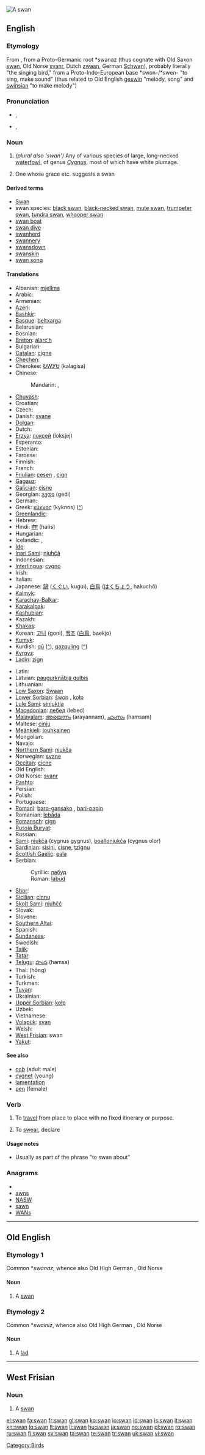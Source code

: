 [[Image:Schwan1 db.jpg|thumb|A swan]]
{{also|Swan}}
==English==

===Etymology===
From {{etyl|ang}} {{term|swan|lang=ang}}, from a Proto-Germanic root *swanaz (thus cognate with Old Saxon [[Old Saxon|swan]], Old Norse [[svanr]], Dutch [[zwaan]], German [[Schwan]]), probably literally "the singing bird," from a Proto-Indo-European base *swon-/*swen- "to sing, make sound" (thus related to Old English [[geswin]] "melody, song" and [[swinsian]] "to make melody")

===Pronunciation===
{{wikipedia}}
* {{a|UK}} {{IPA|[ˈswɒn]}}, {{SAMPA|["swQn]}}
*: {{rhymes|ɒn}}
* {{a|US}} {{IPA|[ˈswɑn]}}, {{SAMPA|["swAn]}}
*: {{audio|en-us-swan.ogg|Audio (US)}}
*: {{rhymes|ɑn}}

===Noun===
{{en-noun}}

# ''(plural also 'swan')'' Any of various species of large, long-necked [[waterfowl]], of genus ''[[Cygnus]]'', most of which have white plumage.
# {{figurative}} One whose grace etc. suggests a swan

====Derived terms====
* [[Swan]]
* swan species: [[black swan]], [[black-necked swan]], [[mute swan]], [[trumpeter swan]], [[tundra swan]], [[whooper swan]]
* [[swan boat]]
* [[swan dive]]
* [[swanherd]]
* [[swannery]]
* [[swansdown]]
* [[swanskin]]
* [[swan song]]

====Translations====
{{trans-top|swan}}
* Albanian: [[mjellma]] {{g|Albanian}}
* Arabic: {{Arab|[[إوز عراقي]]}} {{IPAchar|(’iwazz ʕirāqiy)}} {{m}}
* Armenian: {{t-|hy|կարապ|tr=karap}}
* [[Azeri]]: {{t|az|qu}}
* [[Bashkir]]: {{t|ba|аҡҡош|tr=aqqoş|sc=Cyrl}}
* [[Basque]]: [[beltxarga]]
* Belarusian: {{t-|be|лебедзь|f|xs=Belarusian}}
* Bosnian: {{t-|bs|labud|m}}
* [[Breton]]: [[alarc’h]] {{m}}
* Bulgarian: {{t+|bg|лебед|m|tr=lebed}}
* [[Catalan]]: [[cigne]] {{m}}
* [[Chechen]]: {{tø|ce|гӀypгӀaз|tr=ġurġaz|sc=Cyrl}}
* Cherokee: [[ᎧᎳᎩᏌ]] (kalagisa)
* Chinese:
*: Mandarin: {{t-|cmn|鵠|sc=Hani}}, {{t-|cmn|鹄|tr=hú|sc=Hani}}
* [[Chuvash]]: {{tø|cv|акӑш|tr=akăş|sc=Cyrl}}
* Croatian: {{t-|hr|labud|m}}
* Czech: {{t+|cs|labuť|f}}
* Danish: [[svane]] {{c}}
* [[Dolgan]]: {{tø|dlg|куба|tr=kuba|sc=Cyrl}}
* Dutch: {{t+|nl|zwaan|f}}
* [[Erzya]]: [[локсей]] (loksjej)
* Esperanto: {{t-|eo|cigno|xs=Esperanto}}
* Estonian: {{t-|es|luik}}
* Faroese: {{t-|fo|svanur|m|xs=Faroese}}
* Finnish: {{t+|fi|joutsen}}
* French: {{t+|fr|cygne|m}}
* [[Friulian]]: [[cesen]] {{m}}, [[cign]] {{m}}
* [[Gagauz]]: {{tø|gag|kuu}}
* [[Galician]]: [[cisne]] {{m}}
* Georgian: [[გედი]] (gedi)
* German: {{t+|de|Schwan|m}}
* Greek: [[κύκνος]] (kyknos) ([[:el:κύκνος|^]]) {{m}}
* [[Greenlandic]]: {{t-|kl|qussuk|xs=Greenlandic}}
* Hebrew: {{t+|he|ברבור|m|tr=barbur}}
* Hindi: [[हंस]] (haṅs) {{m}}
* Hungarian: {{t+|hu|hattyú}}
* Icelandic: {{t+|is|álft|f}}, {{t+|is|svanur|m}}
* [[Ido]]: {{t|io|cigno}}
* [[Inari Sami]]: [[njuhčâ]]
* Indonesian: {{t+|id|angsa|xs=Indonesian}}
* [[Interlingua]]: [[cygno]]
* Irish: {{t+|ga|eala|f|xs=Irish}}
* Italian: {{t+|it|cigno|m}}
* Japanese: [[鵠]] ([[くぐい]], kugui), [[白鳥]] ([[はくちょう]], hakuchō)
* [[Kalmyk]]: {{tø|xal|хун|tr=hun|sc=Cyrl}}
* [[Karachay-Balkar]]: {{tø|krc|къанкъаз|tr=qanqaz|sc=Cyrl}}
* [[Karakalpak]]: {{tø|kaa|quw}}
* [[Kashubian]]: {{t|csb|kôłp|m}}
* Kazakh: {{t|kk|аққу|tr=aqqw|sc=Cyrl}}
* [[Khakas]]: {{tø|kjh|хуу|tr=xuu|sc=Cyrl}}
* Korean: [[고니]] (goni), [[백조]] ([[白鳥]], baekjo)
* [[Kumyk]]: {{tø|kum|къув|tr=quw|sc=Cyrl}}
* Kurdish: [[qû]] ([[:ku:qû|^]]), [[qazquling]] ([[:ku:qazquling|^]])
* [[Kyrgyz]]: {{t|ky|ак куу|tr=aq quu|sc=Cyrl}}
* [[Ladin]]: [[zign]] {{m}}
{{trans-mid}}
* Latin: {{t-|la|cygnus|m}}
* Latvian: [[paugurknābja gulbis]] {{g|Latvian}}
* Lithuanian: {{t+|lt|gulbė|f|xs=Lithuanian}}
* [[Low Saxon]]: [[Swaan]] {{m}}
* [[Lower Sorbian]]: [[šwon]] {{m}}, [[kołp]] {{m}}
* [[Lule Sami]]: [[sjnjuktja]]
* [[Macedonian]]: [[лебед]] (lebed) {{m}}
* [[Malayalam]]: [[അരയന്നം]] (arayannam), [[ഹംസം]] (hamsam)
* Maltese: [[ċinju]] {{m}}
* [[Meänkieli]]: [[jouhkainen]]
* Mongolian: {{t|mn|хун|tr=hun|sc=Cyrl}}
* Navajo: {{tø|nv|dééłgai}}
* [[Northern Sami]]: [[njukča]]
* Norwegian: [[svane]] {{m}}
* [[Occitan]]: [[cicne]] {{m}}
* Old English: {{t-|ang|swan|m|xs=Old English}}
* Old Norse: [[svanr]] {{m}}
* [[Pashto]]: {{t-|ps|هېلۍ|f|tr=heləi|sc=ps-Arab|xs=Pashto}}
* Persian: {{t|fa|قو|tr=qu|sc=fa-Arab}}
* Polish: {{t+|pl|łabędź|m}}
* Portuguese: {{t+|pt|cisne|m}}
* [[Romani]]: [[baro-gansako]] {{m}}, [[bari-papin]] {{f}}
* Romanian: [[lebăda]] {{g|Romanian}}
* [[Romansch]]: [[cign]] {{m}}
* [[Russia Buryat]]: {{tø|bxr|хун|tr=xun|sc=Cyrl}}
* Russian: {{t+|ru|лебедь|m|tr=lébed’}}
* [[Sami]]: [[njukča]] (cygnus gygnus), [[boallonjukča]] (cygnus olor)
* [[Sardinian]]: [[sìsini]], [[cisne]], [[tzignu]]
* [[Scottish Gaelic]]: [[eala]]
* Serbian:
*: Cyrillic: [[лабуд]] {{m}}
*: Roman: [[labud]] {{m}}
* [[Shor]]: {{tø|cjs|қуу|tr=quu|sc=Cyrl}}
* [[Sicilian]]: [[cinnu]] {{m}}
* [[Skolt Sami]]: [[njuhčč]]
* Slovak: {{t-|sk|labuť|f}}
* Slovene: {{t+|sl|labod|m}}
* [[Southern Altai]]: {{tø|alt|куу|tr=quu|sc=Cyrl}}
* Spanish: {{t+|es|cisne|m}}
* [[Sundanese]]: {{t|su|soang}}
* Swedish: {{t+|sv|svan|c}}
* [[Tajik]]: {{t|tg|қу|tr=qu|sc=Cyrl}}
* [[Tatar]]: {{t|tt|aqqoş}}
* [[Telugu]]: [[హంస]] (hamsa)
* Thai: {{Thai|[[หงษ์]]}} (hŏng)
* Turkish: {{t+|tr|kuğu}}
* Turkmen: {{t|tk|guw}}
* [[Tuvan]]: {{tø|tyv|куу|tr=quu|sc=Cyrl}}
* Ukrainian: {{t+|uk|лебідь|m|tr=lebid’|xs=Ukrainian}}
* [[Upper Sorbian]]: [[kołp]] {{m}}
* Uzbek: {{t|uz|oqqush}}
* Vietnamese: {{t+|vi|thiên nga|xs=Vietnamese}}
* [[Volapük]]: [[svan]]
* Welsh: {{t|cy|alarch|m|xs=Welsh}}
* [[West Frisian]]: swan {{m}}
* [[Yakut]]: {{tø|sah|куба|tr=kuba|sc=Cyrl}}
{{trans-bottom}}

====See also====
* [[cob]] (adult male)
* [[cygnet]] (young)
* [[lamentation]]
* [[pen]] (female)

===Verb===
{{en-verb|swan|n|ing}}

# {{British}} {{intransitive}} To [[travel]] from place to place with no fixed itinerary or purpose.
# To [[swear]], declare

====Usage notes====
* Usually as part of the phrase "to swan about"

===Anagrams===
* {{alphagram|answ}}
* [[awns#English|awns]]
* [[NASW#English|NASW]]
* [[sawn#English|sawn]]
* [[WANs#English|WANs]]

[[Category:Birds]]

----

==Old English==

===Etymology 1===
Common {{etyl|gem|ang}} *''swanaz'', whence also Old High German {{term|lang=goh|swan|}}, Old Norse {{term|svanr|lang=non}}

====Noun====
{{infl|ang|noun|g=m}}

# A [[#English|swan]]

===Etymology 2===
Common {{etyl|gem|ang}} *''swainiz'', whence also Old High German {{term|swein|lang=goh}}, Old Norse {{term|sveinn|lang=non}}

====Noun====
{{infl|ang|noun|head=swān|g=m}}

# A [[lad]]

----

==West Frisian==

===Noun===
{{infl|fy|noun|g=c}}

# A [[#English|swan]]

[[el:swan]]
[[fa:swan]]
[[fr:swan]]
[[gl:swan]]
[[ko:swan]]
[[io:swan]]
[[id:swan]]
[[is:swan]]
[[it:swan]]
[[kn:swan]]
[[lo:swan]]
[[lt:swan]]
[[li:swan]]
[[hu:swan]]
[[ja:swan]]
[[no:swan]]
[[pl:swan]]
[[ro:swan]]
[[ru:swan]]
[[fi:swan]]
[[sv:swan]]
[[ta:swan]]
[[te:swan]]
[[tr:swan]]
[[uk:swan]]
[[vi:swan]]